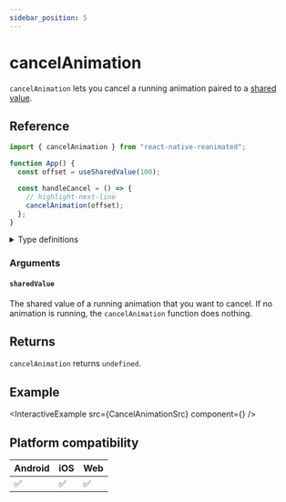 ```yaml
---
sidebar_position: 5
---
```


# cancelAnimation

`cancelAnimation` lets you cancel a running animation paired to a [shared value](/docs/fundamentals/glossary#shared-value).

## Reference

```javascript
import { cancelAnimation } from "react-native-reanimated";

function App() {
  const offset = useSharedValue(100);

  const handleCancel = () => {
    // highlight-next-line
    cancelAnimation(offset);
  };
}
```

<details>
<summary>Type definitions</summary>

```typescript
type SharedValue<T> = { value: T };

function cancelAnimation<T>(sharedValue: SharedValue<T>): void;
```

</details>

### Arguments

#### `sharedValue`

The shared value of a running animation that you want to cancel. If no animation is running, the `cancelAnimation` function does nothing.

## Returns

`cancelAnimation` returns `undefined`.

## Example


<InteractiveExample src={CancelAnimationSrc} component={<CancelAnimation />} />

## Platform compatibility

<div className="compatibility">

| Android | iOS | Web |
| ------- | --- | --- |
| ✅      | ✅  | ✅  |

</div>
